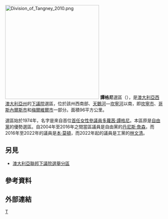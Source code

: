 [[File:Division_of_Tangney_2010.png|300px]]
'''譚格尼'''選區（{{lang-en|Division of Tangney}}），是[[澳大利亞|澳大利亞]][[西澳大利亞州|西澳大利亞州]]的[[澳大利亞下議院|下議院]]選區，位於該州西南部、[[天鵝河|天鵝河]]—[[坎寧河|坎寧河]]以南，即[[坎寧市|坎寧市]]、[[哥斯內爾斯市|哥斯內爾斯市]]和[[梅爾維爾市|梅爾維爾市]]一部分。面積96平方公里。

選區始於1974年，名字是來自首位[[澳大利亞參議院|首任女性參議員]][[多蘿茜·譚格尼|多蘿茜·譚格尼]]。本區原是[[澳大利亞自由黨|自由黨]]的優勢選區。自2004年至2016年之間當區議員是自由黨的[[丹尼斯·詹森|丹尼斯·詹森]]，而2016年至2022年的議員是[[本·莫頓|本·莫頓]]，而2022年起的議員是工黨的[[林文清|林文清]]。

== 另見 ==
* [[澳大利亞聯邦下議院選舉分區|澳大利亞聯邦下議院選舉分區]]

==參考資料==
{{reflist|30em}}

==外部連結==
[[Category:澳大利亞國會選區|T]]